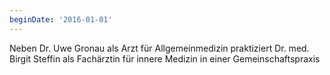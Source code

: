 ```yaml
---
beginDate: '2016-01-01'
---
```


Neben Dr. Uwe Gronau als Arzt für Allgemeinmedizin praktiziert Dr. med. Birgit
Steffin als Fachärztin für innere Medizin in einer Gemeinschaftspraxis
